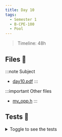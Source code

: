 ```yaml
---
title: Day 10
tags:
  - Semester 1
  - B-CPE-100
  - Pool
---
```


> Timeline: 48h

## Files 📂

:::note Subject
- [day10.pdf](https://github.com/Studio-17/Epitech-Subjects/raw/main/Semestre_1/B-CPE-100/Pool/Day10/Day10.pdf)
:::

:::important Other files
- [my_opp.h](https://github.com/Studio-17/Epitech-Subjects/raw/main/Semestre_1/B-CPE-100/Pool/Day10/my_opp.h)
:::

## Tests 🤖

<details>
  <summary>Toggle to see the tests</summary>
  <div>
    <table>
      <thead>
        <tr>
          <th>Summary</th>
          <th>Number of tests</th>
          <th>Details</th>
        </tr>
      </thead>
      <tbody>
      <tr>
            <td rowspan="1">01 - task01</td>
            <td rowspan="1">1</td>
            <td>task01</td>
        </tr>
        <tr>
            <td rowspan="1">02 - task02</td>
            <td rowspan="1">1</td>
            <td>task02</td>
        </tr>
        <tr>
            <td rowspan="1">03 - task03</td>
            <td rowspan="1">1</td>
            <td>task03</td>
        </tr>
        <tr>
            <td rowspan="1">04 - task04</td>
            <td rowspan="1">1</td>
            <td>task04</td>
        </tr>
        <tr>
            <td rowspan="1">05 - task05</td>
            <td rowspan="1">1</td>
            <td>task05</td>
        </tr></tbody>
    </table>
  </div>
</details>
